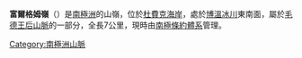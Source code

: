 {{coord|84|54|S|177|25|E|source:GNIS|display=title}}

'''富爾格姆嶺'''（{{lang-en|Fulgham Ridge}}）是[[南極洲|南極洲]]的山嶺，位於[[杜費克海岸|杜費克海岸]]，處於[[博溫冰川|博溫冰川]]東南面，屬於[[毛德王后山脈|毛德王后山脈]]的一部分，全長7公里，現時由[[南極條約體系|南極條約體系]]管理。

{{DEFAULTSORT:Fulgham Ridge}}
[[Category:南極洲山脈|Category:南極洲山脈]]


{{DufekCoast-geo-stub}}